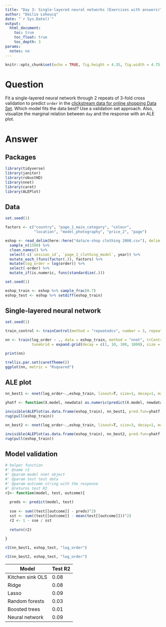 ```yaml
---
title: "Day 3: Single-layered neural networks (Exercises with answers)"
author: "Emilio Lehoucq"
date: "`r Sys.Date()`"
output: 
  html_document:
    toc: true
    toc_float: true
    toc_depth: 3
params:
  notes: no
---
```


```r
knitr::opts_chunk$set(echo = TRUE, fig.height = 4.35, fig.width = 4.75, message = FALSE, warning = FALSE)
```

# Question

Fit a single-layered neural network through 2 repeats of 3-fold cross validation to predict `order` in the [clickstream data for online shopping Data Set](https://archive.ics.uci.edu/ml/datasets/clickstream+data+for+online+shopping). Which model fits the data best? Use a validation set approach. Also, visualize the marginal relation between `day` and the response with an ALE plot.

# Answer

## Packages

```r
library(tidyverse)
library(janitor)
library(robustHD)
library(nnet)
library(caret)
library(ALEPlot)
```

## Data

```r
set.seed(1) 

factors <- c("country", "page_1_main_category", "colour", 
             "location", "model_photography", "price_2", "page")

eshop <- read_delim(here::here("data/e-shop clothing 2008.csv"), delim = ";") %>% 
  sample_n(1500) %>% 
  clean_names() %>% 
  select(-c(`session_id`, `page_2_clothing_model`, year)) %>% 
  mutate_each_(funs(factor(.)), factors) %>% 
  mutate(log_order = log(order)) %>%
  select(-order) %>% 
  mutate_if(is.numeric, funs(standardize(.)))
```

```r
set.seed(1)

eshop_train <- eshop %>% sample_frac(0.7)
eshop_test <- eshop %>% setdiff(eshop_train)
```

## Single-layered neural network

```r
set.seed(1)

train_control <- trainControl(method = "repeatedcv", number = 3, repeats = 2)

nn <- train(log_order ~ ., data = eshop_train, method = "nnet", trControl = train_control, verbose = FALSE, trace = FALSE,
            tuneGrid = expand.grid(decay = c(1, 10, 100, 1000), size = c(1, 2, 3, 4, 5)))

print(nn)
```

```r
trellis.par.set(caretTheme())
ggplot(nn, metric = "Rsquared")  
```

## ALE plot

```r
nn_best1 <- nnet(log_order~.,eshop_train, linout=T, size=1, decay=1, maxit=1000, trace=F)

yhatf <- function(X.model, newdata) as.numeric(predict(X.model, newdata))

invisible(ALEPlot(as.data.frame(eshop_train), nn_best1, pred.fun=yhatf, J=2, K=50, NA.plot = TRUE))
rug(pull(eshop_train))
```

```r
nn_best2 <- nnet(log_order~.,eshop_train, linout=T, size=3, decay=1, maxit=1000, trace=F)

invisible(ALEPlot(as.data.frame(eshop_train), nn_best2, pred.fun=yhatf, J=2, K=50, NA.plot = TRUE))
rug(pull(eshop_train))
```

## Model validation

```r
# helper function
#' @name r2
#' @param model nnet object
#' @param test test data
#' @param outcome string with the response
#' @returns test R2
r2<- function(model, test, outcome){
  
  preds <- predict(model, test)
  
  sse <- sum((test[[outcome]] - preds)^2)
  sst <- sum((test[[outcome]] - mean(test[[outcome]]))^2)
  r2 <- 1 - sse / sst
  
  return(r2)
  
}
```

```r
r2(nn_best1, eshop_test, "log_order")
```

```r
r2(nn_best2, eshop_test, "log_order")
```

| Model            | Test R2 |
|------------------|---------|
| Kitchen sink OLS | 0.08    |
| Ridge            | 0.08    |
| Lasso            | 0.09    |
| Random forests   | 0.03    |
| Boosted trees    | 0.01    |
| Neural network   | 0.09    |
